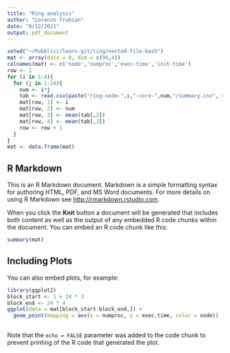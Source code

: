 ```yaml
---
title: "Ring analysis"
author: "Lorenzo Trubian"
date: "8/12/2021"
output: pdf_document
---
```


```r
setwd("~/Pubblici/learn-git/ring/nested-file-bash")
mat <- array(data = 0, dim = c(96,4))
colnames(mat) <- c('node','numproc','exec-time','init-time')
row <- 1
for (i in 1:4){
  for (j in 1:24){
    num <- i*j
    tab <- read.csv(paste("ring-node-",i,"-core-",num,"/summary.csv", sep = ''))
    mat[row, 1] <- i
    mat[row, 2] <- num
    mat[row, 3] <- mean(tab[,2])
    mat[row, 4] <- mean(tab[,3])
    row <- row + 1
  }
}
mat <- data.frame(mat)
```

## R Markdown

This is an R Markdown document. Markdown is a simple formatting syntax for authoring HTML, PDF, and MS Word documents. For more details on using R Markdown see <http://rmarkdown.rstudio.com>.

When you click the **Knit** button a document will be generated that includes both content as well as the output of any embedded R code chunks within the document. You can embed an R code chunk like this:

```r
summary(mat)
```

## Including Plots

You can also embed plots, for example:

```r
library(ggplot2)
block_start <- 1 + 24 * 3
block_end <- 24 * 4
ggplot(data = mat[block_start:block_end,]) +
  geom_point(mapping = aes(x = numproc, y = exec.time, color = node))
  
```

Note that the `echo = FALSE` parameter was added to the code chunk to prevent printing of the R code that generated the plot.
